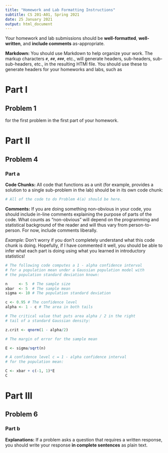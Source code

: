 ```yaml
---
title: "Homework and Lab Formatting Instructions"
subtitle: CS 201-A01, Spring 2021
date: 25 January 2021
output: html_document
---
```


Your homework and lab submissions should be **well-formatted**, **well-written**, and **include comments** as-appropriate.

**Markdown:** You should use Markdown to help organize your work. The markup characters `#`, `##`, `###`, etc., will generate headers, sub-headers, sub-sub-headers, etc., in the resulting HTMl file. You should use these to generate headers for your homeworks and labs, such as

# Part I

## Problem 1

for the first problem in the first part of your homework.

# Part II

## Problem 4

### Part a

**Code Chunks:** All code that functions as a unit (for example, provides a solution to a single sub-problem in the lab) should be in its own code chunk:

```r
# All of the code to do Problem 4(a) should be here.

```

**Comments:** If you are doing something non-obvious in your code, you should include in-line comments explaining the purpose of parts of the code. What counts as "non-obvious" will depend on the programming and statistical background of the reader and will thus vary from person-to-person. For now, include comments liberally.

*Example:* Don't worry if you don't completely understand what this code chunk is doing. Hopefully, if I have commented it well, you should be able to infer what each part is doing using what you learned in introductory statistics!

```r
# The following code computes a 1 - alpha confidence interval
# for a population mean under a Gaussian population model with
# the population standard deviation known:

n     <- 5  # The sample size
xbar  <- 5  # The sample mean
sigma <- 10 # The population standard deviation

c <- 0.95 # The confidence level
alpha <- 1 - c # The area in both tails

# The critical value that puts area alpha / 2 in the right
# tail of a standard Gaussian density:

z.crit <- qnorm(1 - alpha/2)

# The margin of error for the sample mean

E <- sigma/sqrt(n)

# A confidence level c = 1 - alpha confidence interval
# for the population mean:

C <- xbar + c(-1, 1)*E
C

```

# Part III

## Problem 6

### Part b

**Explanations:** If a problem asks a question that requires a written response, you should write your response **in complete sentences** as plain text.